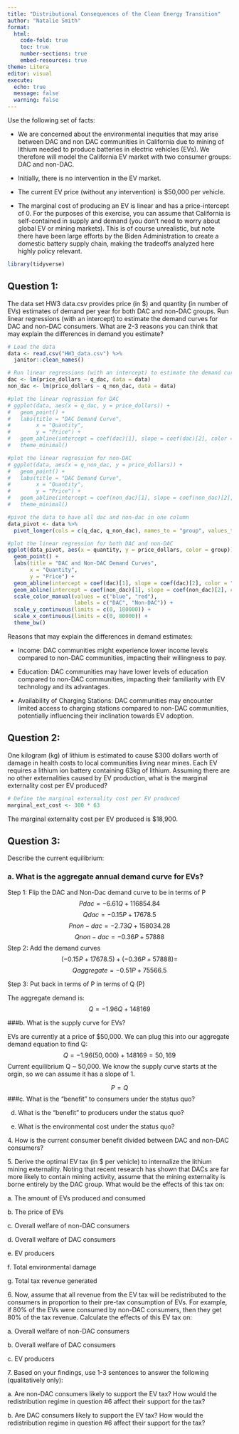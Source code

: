 ```yaml
---
title: "Distributional Consequences of the Clean Energy Transition"
author: "Natalie Smith"
format: 
  html:
    code-fold: true
    toc: true
    number-sections: true
    embed-resources: true
theme: Litera
editor: visual
execute:
  echo: true
  message: false
  warning: false
---
```


Use the following set of facts:

-   We are concerned about the environmental inequities that may arise between DAC and non DAC communities in California due to mining of lithium needed to produce batteries in electric vehicles (EVs). We therefore will model the California EV market with two consumer groups: DAC and non-DAC.

-   Initially, there is no intervention in the EV market.

-   The current EV price (without any intervention) is \$50,000 per vehicle.

-   The marginal cost of producing an EV is linear and has a price-intercept of 0. For the purposes of this exercise, you can assume that California is self-contained in supply and demand (you don’t need to worry about global EV or mining markets). This is of course unrealistic, but note there have been large efforts by the Biden Administration to create a domestic battery supply chain, making the tradeoffs analyzed here highly policy relevant.

```r
library(tidyverse)
```

## Question 1:

The data set HW3 data.csv provides price (in \$) and quantity (in number of EVs) estimates of demand per year for both DAC and non-DAC groups. Run linear regressions (with an intercept) to estimate the demand curves for DAC and non-DAC consumers. What are 2-3 reasons you can think that may explain the differences in demand you estimate?

```r
# Load the data
data <- read.csv("HW3_data.csv") %>% 
  janitor::clean_names()
```

```r
# Run linear regressions (with an intercept) to estimate the demand curves for DAC and non-DAC consumers
dac <- lm(price_dollars ~ q_dac, data = data)
non_dac <- lm(price_dollars ~ q_non_dac, data = data)
```

```r
#plot the linear regression for DAC
# ggplot(data, aes(x = q_dac, y = price_dollars)) +
#   geom_point() +
#   labs(title = "DAC Demand Curve",
#        x = "Quantity",
#        y = "Price") +
#   geom_abline(intercept = coef(dac)[1], slope = coef(dac)[2], color = "red")+
#   theme_minimal()
```

```r
#plot the linear regression for non-DAC
# ggplot(data, aes(x = q_non_dac, y = price_dollars)) +
#   geom_point() +
#   labs(title = "DAC Demand Curve",
#        x = "Quantity",
#        y = "Price") +
#   geom_abline(intercept = coef(non_dac)[1], slope = coef(non_dac)[2], color = "red")+
#   theme_minimal()
```

```r
#pivot the data to have all dac and non-dac in one column
data_pivot <- data %>% 
  pivot_longer(cols = c(q_dac, q_non_dac), names_to = "group", values_to = "quantity")
```

```r
#plot the linear regression for both DAC and non-DAC
ggplot(data_pivot, aes(x = quantity, y = price_dollars, color = group)) +
  geom_point() +
  labs(title = "DAC and Non-DAC Demand Curves",
       x = "Quantity",
       y = "Price") +
  geom_abline(intercept = coef(dac)[1], slope = coef(dac)[2], color = "blue") +
  geom_abline(intercept = coef(non_dac)[1], slope = coef(non_dac)[2], color = "red") +
  scale_color_manual(values = c("blue", "red"), 
                     labels = c("DAC", "Non-DAC")) +
  scale_y_continuous(limits = c(0, 180000)) +
  scale_x_continuous(limits = c(0, 80000)) +
  theme_bw()

```

Reasons that may explain the differences in demand estimates:

-   Income: DAC communities might experience lower income levels compared to non-DAC communities, impacting their willingness to pay.

-   Education: DAC communities may have lower levels of education compared to non-DAC communities, impacting their familiarity with EV technology and its advantages.

-   Availability of Charging Stations: DAC communities may encounter limited access to charging stations compared to non-DAC communities, potentially influencing their inclination towards EV adoption.

## Question 2:

One kilogram (kg) of lithium is estimated to cause \$300 dollars worth of damage in health costs to local communities living near mines. Each EV requires a lithium ion battery containing 63kg of lithium. Assuming there are no other externalities caused by EV production, what is the marginal externality cost per EV produced?

```r
# Define the marginal externality cost per EV produced
marginal_ext_cost <- 300 * 63
```

The marginal externality cost per EV produced is \$18,900.

## Question 3:

Describe the current equilibrium:

<!-- -->

### a. What is the aggregate annual demand curve for EVs?

Step 1: Flip the DAC and Non-Dac demand curve to be in terms of P $$
    Pdac =  -6.61Q + 116854.84
    $$ $$
    Qdac = -0.15P + 17678.5
    $$ $$
    Pnon-dac=  -2.73Q + 158034.28
    $$ $$
    Qnon-dac = -0.36P + 57888
    $$ Step 2: Add the demand curves $$
    (-0.15P+17678.5)+(-0.36P+57888) = 
$$ $$
  Qaggregate = -0.51P + 75566.5 
$$

Step 3: Put back in terms of P in terms of Q (P)

The aggregate demand is: $$
Q = -1.96Q + 148169
$$

###b. What is the supply curve for EVs?

EVs are currently at a price of \$50,000. We can plug this into our aggregate demand equation to find Q: 
$$
Q = -1.96(50,000) + 148169 = 50,169
$$
Current equilibrium Q ~ 50,000. We know the supply curve starts at the orgin, so we can assume it has a slope of 1. 

$$
P = Q
$$
###c.
What is the “benefit” to consumers under the status quo?

(d) What is the “benefit” to producers under the status quo?

(e) What is the environmental cost under the status quo?

4\. How is the current consumer benefit divided between DAC and non-DAC consumers?

5\. Derive the optimal EV tax (in \$ per vehicle) to internalize the lithium mining externality. Noting that recent research has shown that DACs are far more likely to contain mining activity, assume that the mining externality is borne entirely by the DAC group. What would be the effects of this tax on:

a\. The amount of EVs produced and consumed

b\. The price of EVs

c\. Overall welfare of non-DAC consumers

d\. Overall welfare of DAC consumers

e\. EV producers

f\. Total environmental damage

g\. Total tax revenue generated

6\. Now, assume that all revenue from the EV tax will be redistributed to the consumers in proportion to their pre-tax consumption of EVs. For example, if 80% of the EVs were consumed by non-DAC consumers, then they get 80% of the tax revenue. Calculate the effects of this EV tax on:

a\. Overall welfare of non-DAC consumers

b\. Overall welfare of DAC consumers

c\. EV producers

7\. Based on your findings, use 1-3 sentences to answer the following (qualitatively only):

a\. Are non-DAC consumers likely to support the EV tax? How would the redistribution regime in question #6 affect their support for the tax?

b\. Are DAC consumers likely to support the EV tax? How would the redistribution regime in question #6 affect their support for the tax?
